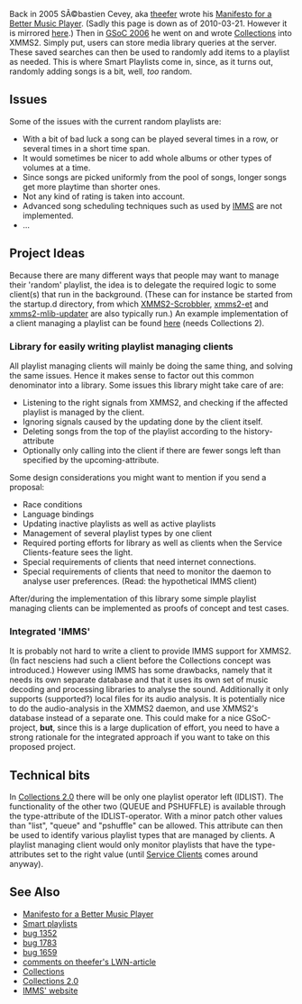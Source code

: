 Back in 2005 SÃ©bastien Cevey, aka [[User:Theefer|theefer]] wrote his [http://bytes.inso.cc/wp/2005/07/11/better-music-player-manifesto/ Manifesto for a Better Music Player]. (Sadly this page is down as of 2010-03-21. However it is mirrored [[Manifesto_for_a_Better_Music_Player|here]].) Then in [[SoC:Collections|GSoC 2006]] he went on and wrote [[Collections_Concept|Collections]] into XMMS2. Simply put, users can store media library queries at the server. These saved searches can then be used to randomly add items to a playlist as needed. This is where Smart Playlists come in, since, as it turns out, randomly adding songs is a bit, well, ''too'' random.

== Issues ==
Some of the issues with the current random playlists are:
* With a bit of bad luck a song can be played several times in a row, or several times in a short time span.
* It would sometimes be nicer to add whole albums or other types of volumes at a time.
* Since songs are picked uniformly from the pool of songs, longer songs get more playtime than shorter ones.
* Not any kind of rating is taken into account.
* Advanced song scheduling techniques such as used by [http://imms.luminal.org/ IMMS] are not implemented.
* ...

== Project Ideas ==
Because there are many different ways that people may want to manage their 'random' playlist, the idea is to delegate the required logic to some client(s) that run in the background. (These can for instance be started from the startup.d directory, from which [[Client:XMMS2-Scrobbler|XMMS2-Scrobbler]], [[ET|xmms2-et]] and [http://git.xmms.se/cgit.cgi/xmms2/xmms2-devel/tree/src/clients/medialib-updater xmms2-mlib-updater] are also typically run.) An example implementation of a client managing a playlist can be found [http://git.xmms.se/cgit.cgi/xmms2/xmms2-nesciens/log/?h=example-playlist-updating-client here] (needs Collections 2).

=== Library for easily writing playlist managing clients ===
All playlist managing clients will mainly be doing the same thing, and solving the same issues. Hence it makes sense to factor out this common denominator into a library. Some issues this library might take care of are:
* Listening to the right signals from XMMS2, and checking if the affected playlist is managed by the client.
* Ignoring signals caused by the updating done by the client itself.
* Deleting songs from the top of the playlist according to the history-attribute
* Optionally only calling into the client if there are fewer songs left than specified by the upcoming-attribute.
Some design considerations you might want to mention if you send a proposal:
* Race conditions
* Language bindings
* Updating inactive playlists as well as active playlists
* Management of several playlist types by one client
* Required porting efforts for library as well as clients when the Service Clients-feature sees the light.
* Special requirements of clients that need internet connections.
* Special requirements of clients that need to monitor the daemon to analyse user preferences. (Read: the hypothetical IMMS client)
After/during the implementation of this library some simple playlist managing clients can be implemented as proofs of concept and test cases.

=== Integrated 'IMMS' ===
It is probably not hard to write a client to provide IMMS support for XMMS2. (In fact nesciens had such a client before the Collections concept was introduced.)  However using IMMS has some drawbacks, namely that it needs its own separate database and that it uses its own set of music decoding and processing libraries to analyse the sound. Additionally it only supports (supported?) local files for its audio analysis. It is potentially nice to do the audio-analysis in the XMMS2 daemon, and use XMMS2's database instead of a separate one. This could make for a nice GSoC-project, '''but''', since this is a large duplication of effort, you need to have a strong rationale for the integrated approach if you want to take on this proposed project.

== Technical bits ==
In [[Collections_2.0|Collections 2.0]] there will be only one playlist operator left (IDLIST). The functionality of the other two (QUEUE and PSHUFFLE) is available through the type-attribute of the IDLIST-operator. With a minor patch other values than "list", "queue" and "pshuffle" can be allowed. This attribute can then be used to identify various playlist types that are managed by clients. A playlist managing client would only monitor playlists that have the type-attributes set to the right value (until [[GSoC:2011/Proposed_projects#Service_Clients|Service Clients]] comes around anyway).

== See Also ==
* [http://bytes.inso.cc/wp/2005/07/11/better-music-player-manifesto/ Manifesto for a Better Music Player]
* [[Smart playlists]]
* [http://bugs.xmms2.xmms.se/view.php?id=1352 bug 1352]
* [http://bugs.xmms2.org/view.php?id=1783 bug 1783]
* [http://bugs.xmms2.org/view.php?id=1659 bug 1659]
* [http://lwn.net/Articles/237952/ comments on theefer's LWN-article]
* [[Collections]]
* [[Collections_2.0|Collections 2.0]]
* [http://imms.luminal.org/ IMMS' website]